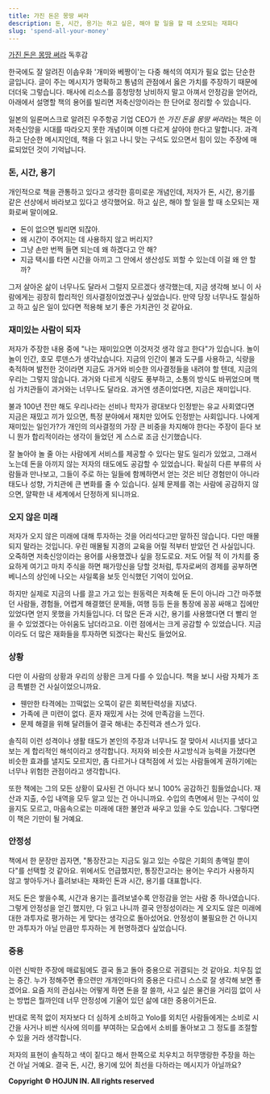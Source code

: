 ```yaml
---
title: 가진 돈은 몽땅 써라
description: 돈, 시간, 용기는 하고 싶은, 해야 할 일을 할 때 소모되는 재화다
slug: 'spend-all-your-money'
---
```


[가진 돈은 몽땅 써라](https://search.shopping.naver.com/book/catalog/32458162987) 독후감

한국에도 잘 알려진 이솝우화 '개미와 베짱이'는 다중 해석의 여지가 필요 없는 단순한 글입니다. 글이 주는 메시지가 명확하고 통념의 관점에서 옳은 가치를 주장하기 때문에 더더욱 그렇습니다. 매사에 리소스를 흥청망청 낭비하지 말고 아껴서 안정감을 얻어라, 아래에서 설명할 책의 용어를 빌리면 저축신앙이라는 한 단어로 정리할 수 있습니다.

일본의 일론머스크로 알려진 우주항공 기업 CEO가 쓴 *가진 돈을 몽땅 써라*라는 책은 이 저축신앙을 시대를 따라오지 못한 개념이며 이젠 다르게 살아야 한다고 말합니다. 과격하고 단순한 메시지인데, 책을 다 읽고 나니 맞는 구석도 있으면서 힘이 있는 주장에 매료되었던 것이 기억납니다.

### 돈, 시간, 용기

개인적으로 책을 관통하고 있다고 생각한 흥미로운 개념인데, 저자가 돈, 시간, 용기를 같은 선상에서 바라보고 있다고 생각했어요. 하고 싶은, 해야 할 일을 할 때 소모되는 재화로써 말이에요.

- 돈이 없으면 빌리면 되잖아.
- 왜 시간이 주어지는 데 사용하지 않고 버리지?
- 그냥 손만 번쩍 들면 되는데 왜 하겠다고 안 해?
- 지금 택시를 타면 시간을 아끼고 그 안에서 생산성도 꾀할 수 있는데 이걸 왜 안 할까?

그저 살아온 삶이 너무나도 달라서 그럴지 모르겠다 생각했는데, 지금 생각해 보니 이 사람에게는 굉장히 합리적인 의사결정이었겠구나 싶었습니다. 만약 당장 너무나도 절실하고 하고 싶은 일이 있다면 적용해 보기 좋은 가치관인 것 같아요.

### 재미있는 사람이 되자

저자가 주장한 내용 중에 "나는 재미있으면 이것저것 생각 않고 한다"가 있습니다. 놀이놀이 인간, 호모 루덴스가 생각났습니다. 지금의 인간이 불과 도구를 사용하고, 식량을 축적하며 발전한 것이라면 지금도 과거와 비슷한 의사결정들을 내려야 할 텐데, 지금의 우리는 그렇지 않습니다. 과거와 다르게 식량도 풍부하고, 소통의 방식도 바뀌었으며 핵심 가치관들이 과거와는 너무나도 달라요. 과거엔 생존이었다면, 지금은 재미입니다.

불과 100년 전만 해도 우리나라는 선비나 학자가 광대보다 인정받는 유교 사회였다면 지금은 재밌고 끼가 있으면, 특정 분야에서 재치만 있어도 인정받는 사회입니다. 나에게 재미있는 일인가?가 개인의 의사결정의 가장 큰 비중을 차지해야 한다는 주장이 듣다 보니 뭔가 합리적이라는 생각이 들었던 게 스스로 조금 신기했습니다.

잘 놀아야 놀 줄 아는 사람에게 서비스를 제공할 수 있다는 말도 일리가 있었고, 그래서 노는데 돈을 아끼지 않는 저자의 태도에도 공감할 수 있었습니다. 확실히 다른 부류의 사람들과 만나보고, 그들이 주로 하는 일들에 함께하면서 얻는 것은 비단 경험만이 아니라 태도나 성향, 가치관에 큰 변화를 줄 수 있습니다. 실제 문제를 겪는 사람에 공감하지 않으면, 얄팍한 내 세계에서 단정하게 되니까요.

### 오지 않은 미래

저자가 오지 않은 미래에 대해 투자하는 것을 어리석다고만 말하진 않습니다. 다만 매몰되지 말라는 것입니다. 우린 매몰될 지경의 교육을 어릴 적부터 받았던 건 사실입니다. 오죽하면 저축신앙이라는 용어를 사용했겠나 싶을 정도로요. 저도 어릴 적 이 가치를 중요하게 여기고 마치 주식을 하면 패가망신을 당할 것처럼, 투자로써의 경제를 공부하면 베니스의 상인에 나오는 샤일록을 보듯 인식했던 기억이 있어요.

하지만 실제로 지금의 나를 끌고 가고 있는 원동력은 저축해 둔 돈이 아니라 그간 마주했던 사람들, 경험들, 어렵게 해결했던 문제들, 여행 등등 돈을 통장에 꽁꽁 싸매고 집에만 있었다면 얻지 못했을 가치들입니다. 더 많은 돈과 시간, 용기를 사용했다면 더 빨리 얻을 수 있었겠다는 아쉬움도 남더라고요. 이런 점에서는 크게 공감할 수 있었습니다. 지금이라도 더 많은 재화들을 투자하면 되겠다는 확신도 들었어요.

### 상황

다만 이 사람의 상황과 우리의 상황은 크게 다를 수 있습니다. 책을 보니 사람 자체가 조금 특별한 건 사실이었으니까요.

- 웬만한 타격에는 끄떡없는 오뚝이 같은 회복탄력성을 지녔다.
- 가족에 큰 미련이 없다. 혼자 재밌게 사는 것에 만족감을 느낀다.
- 문제 해결을 위해 달려들어 결국 해내는 추진력과 센스가 있다.

솔직히 이런 성격이나 생활 태도가 본인의 주장과 너무나도 잘 맞아서 시너지를 냈다고 보는 게 합리적인 해석이라고 생각합니다. 저자와 비슷한 사고방식과 능력을 가졌다면 비슷한 효과를 낼지도 모르지만, 좀 다르거나 대척점에 서 있는 사람들에게 권하기에는 너무나 위험한 관점이라고 생각합니다.

또한 책에는 그의 모든 상황이 묘사된 건 아니다 보니 100% 공감하긴 힘들었습니다. 재산과 지출, 수입 내역을 모두 알고 있는 건 아니니까요. 수입의 측면에서 믿는 구석이 있을지도 모르고, 마음속으로는 미래에 대한 불안과 싸우고 있을 수도 있습니다. 그렇다면 이 책은 기만이 될 거예요.

### 안정성

책에서 한 문장만 꼽자면, "통장잔고는 지금도 잃고 있는 수많은 기회의 총액일 뿐이다"를 선택할 것 같아요. 위에서도 언급했지만, 통장잔고라는 용어는 우리가 사용하지 않고 쌓아두거나 흘려보내는 재화인 돈과 시간, 용기를 대표합니다.

저도 돈은 쌓을수록, 시간과 용기는 흘려보낼수록 안정감을 얻는 사람 중 하나였습니다. 그렇게 안정성을 얻긴 했지만, 다 읽고 나니까 결국 안정성이라는 게 오지도 않은 미래에 대한 과투자로 평가하는 게 맞다는 생각으로 돌아섰어요. 안정성이 불필요한 건 아니지만 과투자가 아닐 만큼만 투자하는 게 현명하겠다 싶었습니다.

### 중용

이런 신박한 주장에 매료됨에도 결국 돌고 돌아 중용으로 귀결되는 것 같아요. 치우침 없는 중간. 누가 정해주면 좋으련만 개개인마다의 중용은 다르니 스스로 잘 생각해 보면 좋겠어요. 요즘 저의 관심사는 어떻게 하면 돈을 잘 쓸까, 사고 싶은 물건을 거리낌 없이 사는 방법은 뭘까인데 너무 안정성에 기울어 있던 삶에 대한 중용이거든요.

반대로 목적 없이 저자보다 더 심하게 소비하고 Yolo를 외치던 사람들에게는 소비로 시간을 사거나 비싼 식사에 의미를 부여하는 모습에서 소비를 돌아보고 그 정도를 조절할 수 있을 거라 생각합니다.

저자의 표현이 솔직하고 색이 짙다고 해서 한쪽으로 치우치고 허무맹랑한 주장을 하는 건 아닐 거예요. 결국 돈, 시간, 용기에 있어 최선을 다하라는 메시지가 아닐까요?


**Copyright © HOJUN IN. All rights reserved**